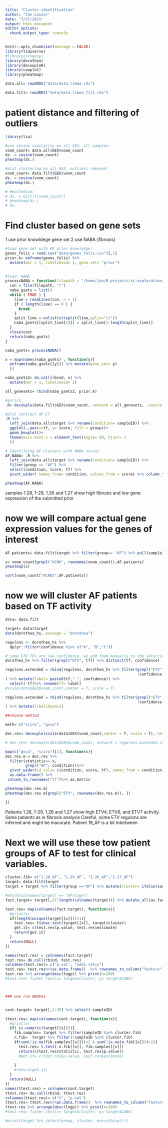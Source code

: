 ```yaml
---
title: "Cluster.identification"
author: "Jan Lanzer"
date: "7/27/2021"
output: html_document
editor_options: 
  chunk_output_type: console
---
```


```r
knitr::opts_chunk$set(message = FALSE)
library(tidyverse)
#library(progeny)
library(dorothea)
library(decoupleR)
library(cowplot)
library(pheatmap)

data.all= readRDS("data/data.limma.rds")

data.filt= readRDS("data/data.limma_filt.rds")
```

# patient distance and filtering of outliers
```r
library(lsa)

#use cosine similarity on all GEX, all samples:
voom_count= data.all$GEX$voom_count
ds. = cosine(voom_count)
pheatmap(ds.)

#plot clustering on all GEX, outliers removed:
voom_count= data.filt$GEX$voom_count
ds. = cosine(voom_count)
pheatmap(ds.)

# #eucledian:
# ds. = dist(t(voom_count))
# pheatmap(ds.)
# ds.


```

# Find cluster based on gene sets 
1 use prior knowldege gene set 
2 use NABA (fibrosis)
```r

#load gene set with AF prior knowledge: 
genes_felix = read.csv("data/genes_felix.csv")[,1]
prior.k= enframe(genes_felix) %>%
  mutate(mor = 1, likelihood= 1, gene.set= "prior")

  
#load  NABA
processNABA = function(filepath = "/home/jan/R-projects/sc-exploration/data/NABAgsets.xls") {
  con = file(filepath, "r")
  naba_gsets = list()
  while ( TRUE ) {
    line = readLines(con, n = 1)
    if ( length(line) == 0 ) {
      break
    }
    split_line = unlist(strsplit(line,split="\t"))
    naba_gsets[[split_line[1]]] = split_line[3:length(split_line)]
  }
  close(con)
  return(naba_gsets)
}

naba_gsets= processNABA()

x = map(names(naba_gsets) , function(y){
  enframe(naba_gsets[[y]]) %>% mutate(gene.set= y)
  })

naba_gsets2= do.call(rbind, x) %>%
  mutate(mor = 1, likelihood= 1)

all_genesets= rbind(naba_gsets2, prior.k)

#enrich_ 
.R= decouple(data.filt$GEX$voom_count, network = all_genesets, .source = gene.set, .target = value, statistics = c("gsva")) 

#plot contrast AF-CT 
.R %>% 
  left_join(data.all$target %>% rename(condition= sampleID)) %>% 
  ggplot(.,aes(x=tf, y= score, fill = group))+
  geom_boxplot()+
  theme(axis.text.x = element_text(angle= 60, hjust= 1
  ))

# Identifying AF clusters with NABA scores
AF.NABA= .R %>% 
  left_join(data.all$target %>% rename(condition= sampleID)) %>%
  filter(group == "AF") %>% 
  select(condition, score, tf) %>%
  pivot_wider( names_from= condition, values_from = score) %>% column_to_rownames("tf")

pheatmap(AF.NABA)

```

samples 1.28, 1-29, 1.26 and 1.27 show high fibrosis and low gene expression of the submitted prior

# now we will compare actual gene expression values for the genes of interest

```r

AF.patients= data.filt$target %>% filter(group== "AF") %>% pull(sampleID)

x= voom_count[grepl("KCNK", rownames(voom_count)),AF.patients]
pheatmap(x)

sort(voom_count["KCNK3",AF.patients])
```


# now  we will cluster AF patients based on TF activity
```r
data= data.filt

target= data$target
data(dorothea_hs, package = "dorothea")

regulons <- dorothea_hs %>%
  dplyr::filter(confidence %in% c("A", "B","C"))

# some ETV TFs are low confidence. we add them manually to the selection
dorothea_hs %>% filter(grepl("ETV", tf)) %>% distinct(tf, confidence)

regulons.extended = rbind(regulons, dorothea_hs %>% filter(grepl("ETV", tf), 
                                                           !confidence %in% c("A", "B","C")) 
) %>% mutate(label= paste0(tf,"_", confidence)) %>%
  select(-tf)%>% rename(tf= label)
#scale(data$GEX$voom_count,center = T, scale = T)

regulons.extended = rbind(regulons, dorothea_hs %>% filter(grepl("ETV", tf), 
                                                           !confidence %in% c("A", "B","C")) 
) %>% mutate(likelihood=1)

##choose mehtod

meth= c("scira", "gsva")

dec.res= decouple(scale(data$GEX$voom_count,center = T, scale = T), network = regulons.extended,statistics = meth, .source =tf, .target = target )

# dec.res= decouple(data$GEX$voom_count, network = regulons.extended,statistics =  c("gsva", "mean", "pscira", "scira", "viper"), .source =tf, .target = target )

map(c("gsva", "scira")[1], function(x){
dec.res.m = dec.res %>%
  filter(statistic== x, 
         grepl("AF", condition))%>%
  pivot_wider(id_cols= c(condition, score, tf), names_from = condition, values_from  = score) %>% 
  as.data.frame() %>%
 column_to_rownames("tf")%>% as.matrix

pheatmap(dec.res.m)
pheatmap(dec.res.m[grepl("ETV", rownames(dec.res.m)), ])

})


```

 Patients  1.28, 1-29, 1.26 and 1.27  show high ETV4, ETV6, and ETV7 activity. Same patients as in fibrosis analysis
 Careful, some ETV regulons are inferred and might be inacurate. Patient 19_AF is a bit inbetween 

# Next we will use these tow patient groups of AF to test for clinical variables.
```r
cluster.fib= c("1.28_AF", "1.29_AF", "1.26_AF","1.27_AF")
target= data.filt$target
target = target %>% filter(group =="AF") %>% mutate(cluster= ifelse(sampleID %in% cluster.fib, "fibrotic", "non.fibrotic"))

#which(colnames(target) == "AFstage")
fact.target= target[,37:length(colnames(target))] %>% mutate_all(as.factor) %>% select(-cluster)

test.res= map(colnames(fact.target), function(x){
  #print(x)
  if(length(unique(target[[x]]))>1){
    test.res= fisher.test(target[[x]], target$cluster)
    get.it= c(test.res$p.value, test.res$estimate)
    return(get.it)
  }
  return(NULL)
})

names(test.res) = colnames(fact.target)
test.res= do.call(rbind, test.res) 
colnames(test.res)= c("p.val", "odds.ratio")
test.res= test.res%>%as.data.frame()  %>% rownames_to_column("feature") %>% as_tibble()  %>%  mutate(logp= -log10(p.val))
test.res %>% arrange(desc(logp)) %>% print(n=200)
#test.res= fisher.test(x= target$cluster, y= target$CABG)



### now run ANOVas


cont.target= target[,1:35] %>% select(-sampleID)

ttest.res= map(colnames(cont.target), function(x){
  #print(x)
  if( is.numeric(target[[x]])){
    fib.samples= target %>% filter(sampleID %in% cluster.fib)
    n.fib=  target %>% filter(!sampleID %in% cluster.fib)
    if(sum(!is.na(fib.samples[[x]]))>2 & sum(!is.na(n.fib[[x]]))>2){
      test.res= t.test( n.fib[[x]], fib.samples[[x]])
      return(c(test.res$statistic, test.res$p.value))
      #get.it= c(test.res$p.value, test.res$estimate)
      
    }
    #return(get.it)
  }
  return(NULL)
})
names(ttest.res) = colnames(cont.target)
ttest.res= do.call(rbind, ttest.res) 
colnames(ttest.res)= c("t", "p.val")
ttest.res= ttest.res%>%as.data.frame()  %>% rownames_to_column("feature") %>% as_tibble()  %>%  mutate(logp= -log10(p.val))
ttest.res %>% arrange(desc(logp)) %>% print(n=200)
#test.res= fisher.test(x= target$cluster, y= target$CABG)

#print(target %>% select(group, cluster, everything()))
```

